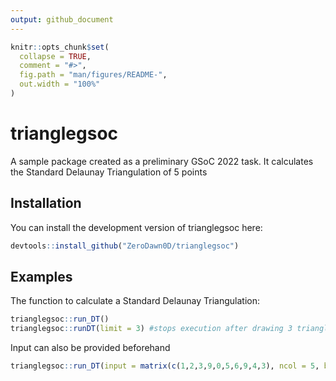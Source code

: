 ```yaml
---
output: github_document
---
```


<!-- README.md is generated from README.Rmd. Please edit that file -->

```r
knitr::opts_chunk$set(
  collapse = TRUE,
  comment = "#>",
  fig.path = "man/figures/README-",
  out.width = "100%"
)
```

# trianglegsoc

<!-- badges: start -->

<!-- badges: end -->

A sample package created as a preliminary GSoC 2022 task. It calculates the Standard Delaunay Triangulation of 5 points

## Installation

You can install the development version of trianglegsoc here:

``` r
devtools::install_github("ZeroDawn0D/trianglegsoc")
```

## Examples

The function to calculate a Standard Delaunay Triangulation:

``` r
trianglegsoc::run_DT() 
trianglegsoc::runDT(limit = 3) #stops execution after drawing 3 triangles
```

Input can also be provided beforehand

```r
trianglegsoc::run_DT(input = matrix(c(1,2,3,9,0,5,6,9,4,3), ncol = 5, byrow = FALSE))
```

